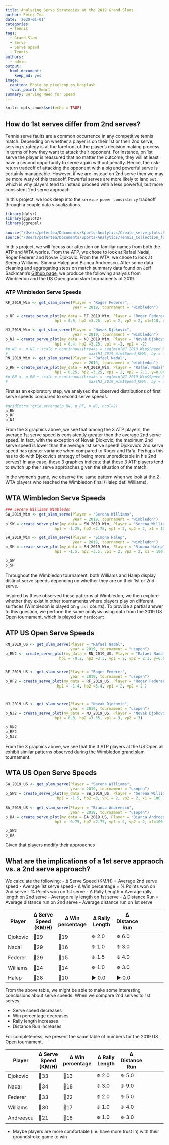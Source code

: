 ```yaml
---
title: Analysing Serve Strategies at the 2019 Grand Slams
author: Peter Tea
date: '2020-01-01'
categories:
  - Tennis
tags:
  - Grand-Slam
  - Serve
  - Serve speed
  - Tennis
authors:
  - admin
output:
  html_document:
    keep_md: yes
image:
  caption: Photo by pixelcop on Unsplash
  focal_point: Smart
summary: Serving Need for Speed
---
```


```r
knitr::opts_chunk$set(echo = TRUE)
```
## How do 1st serves differ from 2nd serves?
Tennis serve faults are a common occurrence in any competitive tennis match. Depending on whether a player is on their 1st or their 2nd serve, serving strategy is at the forefront of the player's decision making process in terms of how they want to attack their opponent. For instance, on 1st serve the player is reassured that no matter the outcome, they will at least have a second opportunity to serve again without penalty. Hence, the risk-return tradeoff of attacking the opponent with a big and powerful serve is certainly manageable. However, if we are instead on 2nd serve then we may be more wary of this tradeoff. Powerful serves are more likely to land ``out``, which is why players tend to instead proceed with a less powerful, but more consistent 2nd serve approach.  


In this project, we look deep into the ``service power-consistency`` tradeoff through a couple data visualizations.

```r
library(dplyr)
library(ggplot2)
library(ggrepel)
```

```r
source("/Users/petertea/Documents/Sports-Analytics/Create_serve_plots.R")
source("/Users/petertea/Documents/Sports-Analytics/Tennis_Collection_functions.R")

```

In this project, we will focuss our attention on familiar names from both the ATP and WTA worlds. From the ATP, we chose to look at Rafael Nadal, Roger Federer and Novav Djokovic. From the WTA, we chose to look at Serena Williams, Simona Halep and Bianca Andreescu. After some data cleaning and aggregating steps on match summary data found on Jeff Sackmann's [Github page](https://github.com/JeffSackmann/tennis_atp/blob/master/README.md), we produce the following analysis from Wimbledon and the US Open grand slam tournaments of 2019. 

### ATP Wimbledon Serve Speeds
```r
RF_2019_Wim <- get_slam_serve(Player = "Roger Federer",
                              year = 2019, tournament = "wimbledon")

p_RF = create_serve_plot(my_data = RF_2019_Wim, Player = "Roger Federer", year = 2019, tournament = "wimbledon",
                      hp1 = 0.5, hp2 =3.25, vp1 = 2, vp2 = 2, x1=110, x2=210 )

NJ_2019_Wim <- get_slam_serve(Player = "Novak Djokovic", 
                              year = 2019, tournament = "wimbledon")
p_NJ = create_serve_plot(my_data = NJ_2019_Wim, Player = "Novak Djokovic", year = 2019, tournament = "wimbledon",
                      hp1 = 0.4, hp2 =3.25, vp1 = -2, vp2 = -2)
#p_NJ <- p_NJ + scale_x_continuous(breaks = seq(min(NJ_2019_Wim$Speed_KMH),
#                                    max(NJ_2019_Wim$Speed_KMH), by = 10))
RN_2019_Wim <- get_slam_serve(Player = "Rafael Nadal", 
                              year = 2019, tournament = "wimbledon")
p_RN = create_serve_plot(my_data = RN_2019_Wim, Player = "Rafael Nadal", year = 2019, tournament = "wimbledon",
                      hp1 = 0.25, hp2 =3.25, vp1 = 2, vp2 = 2.1, y=0.06)
#p_RN <- p_RN + scale_x_continuous(breaks = seq(min(NJ_2019_Wim$Speed_KMH),
#                                    max(NJ_2019_Wim$Speed_KMH), by = 10))
```

First as an exploratory step, we analysed the observed distributions of first serve speeds compared to second serve speeds.

```r
#gridExtra::grid.arrange(p_RN, p_RF, p_NJ, ncol=2)
p_RN
p_RF
p_NJ
```


From the 3 graphics above, we see that among the 3 ATP players, the average 1st serve speed is consistently greater than the average 2nd serve speed. In fact, with the exception of Novak Djokovic, the maximum 2nd serve speed is lower than the average 1st serve speed! Djokovic's 2nd serve speed has greater variance when compared to Roger and Rafa. Perhaps this has to do with Djokovic's strategy of being more unpredictable in his 2nd serves? In any case, these 3 graphics indicate that these 3 ATP players tend to switch up their serve approaches given the situation of the match. 



In the women's game, we observe the same pattern when we look at the 2 WTA players who reached the Wimbledon final (Halep def. Williams). 

## WTA Wimbledon Serve Speeds
```r
### Serena Williams Wimbledon
SW_2019_Wim <- get_slam_serve(Player = "Serena Williams", 
                              year = 2019, tournament = "wimbledon")
p_SW = create_serve_plot(my_data = SW_2019_Wim, Player = "Serena Williams", year = 2019, tournament = "wimbledon",
                      hp1 = -1.25, hp2 =2.75, vp1 = 2, vp2 = 2, x1 = 100 )

SH_2019_Wim <- get_slam_serve(Player = "Simona Halep",
                              year = 2019, tournament = "wimbledon")
p_SH = create_serve_plot(my_data = SH_2019_Wim, Player = "Simona Halep", year = 2019, tournament = "wimbledon",
                      hp1 = -1.5, hp2 =3.5, vp1 = 2, vp2 = 2, x1 = 100 )

p_SW
p_SH
```

Throughout the Wimbledon tournament, both Williams and Halep display distinct serve speeds depending on whether they are on their 1st or 2nd serve.



Inspired by these observed these patterns at Wimbledon, we then explore whether they exist in other tournaments where players play on different surfaces (Wimbledon is played on ``grass`` courts). To provide a partial answer to this question, we perform the same analysis using data from the 2019 US Open tournament, which is played on ``hardcourt``. 


## ATP US Open Serve Speeds
```r
RN_2019_US <- get_slam_serve(Player = "Rafael Nadal",
                             year = 2019, tournament = "usopen")
p_RN2 <- create_serve_plot(my_data = RN_2019_US, Player = "Rafael Nadal", year = 2019, tournament = "usopen",
                        hp1 = -0.2, hp2 =3.3, vp1 = 2, vp2 = 2.1, y=0.05)


RF_2019_US <- get_slam_serve(Player = "Roger Federer",
                             year = 2019, tournament = "usopen")
p_RF2 = create_serve_plot(my_data = RF_2019_US, Player = "Roger Federer", year = 2019, tournament = "usopen",
                       hp1 = -1.4, hp2 =3.4, vp1 = 2, vp2 = 2 )



NJ_2019_US <- get_slam_serve(Player = "Novak Djokovic", 
                             year = 2019, tournament = "usopen")
p_NJ2 = create_serve_plot(my_data = NJ_2019_US, Player = "Novak Djokovic", year = 2019, tournament = "usopen",
                      hp1 = 0.0, hp2 =3.35, vp1 = 3, vp2 = 3)
```


```r
p_RN2
p_RF2
p_NJ2
```

From the 3 graphics above, we see that the 3 ATP players at the US Open all exhibit similar patterns observed during the Wimbledon grand slam tournament.


## WTA US Open Serve Speeds
```r
SW_2019_US <- get_slam_serve(Player = "Serena Williams", 
                             year = 2019, tournament = "usopen")
p_SW2 = create_serve_plot(my_data = SW_2019_US, Player = "Serena Williams", year = 2019, tournament = "usopen",
                       hp1 = -1.5, hp2 =3, vp1 = 2, vp2 = 2, x1 = 100 )

BA_2019_US <- get_slam_serve(Player = "Bianca Andreescu", 
                             year = 2019, tournament = "usopen")
p_BA = create_serve_plot(my_data = BA_2019_US, Player = "Bianca Andreescu", year = 2019, tournament = "usopen",
                      hp1 = -0.75, hp2 =2.75, vp1 = 2, vp2 = 2, x1=100 )
```



```r
p_SW2
p_BA
```


Given that players modify their approaches 


## What are the implications of a 1st serve appraoch vs. a 2nd serve approach?
We calculate the following:
- Δ Serve Speed (KM/H) = Average 2nd serve speed - Average 1st serve speed
- Δ Win percentage = % Points won on 2nd serve - % Points won on 1st serve
- Δ Rally Length = Average rally length on 2nd serve  - Average rally length on 1st serve
- Δ Distance Run = Average distance run on 2nd serve - Average distance run on 1st serve

| Player |Δ Serve Speed (KM/H) | Δ Win percentage  |  Δ Rally Length | Δ Distance Run
|---|---|---|---|---|---|
| Djokovic  |🔻29|🔻19|❇️ 2.0   | ❇️ 6.0  | 
| Nadal  |🔻29|🔻16| ❇️ 1.0  | ❇️ 3.0  | 
| Federer  |🔻29|🔻15 | ❇️ 1.5  | ❇️ 4.0 |
| Williams |🔻24|🔻14 | ❇️ 1.0  |  ❇️ 3.0 |
| Halep |🔻28|🔻10| ▶️ 0.0  | ▶️ 0.0  |


From the above table, we might be able to make some interesting conclusions about serve speeds. When we compare 2nd serves to 1st serves:

- Serve speed decreases
- Win percentage decreases
- Rally length increases
- Distance Run increases


For completeness, we present the same table of numbers for the 2019 US Open tournament.

| Player |Δ Serve Speed (KM/H) | Δ Win percentage  |  Δ Rally Length | Δ Distance Run
|---|---|---|---|---|---|
| Djokovic  |🔻33|🔻13|❇️ 2.0   | ❇️ 5.0|
| Nadal  |🔻34|🔻18| ❇️ 3.0  | ❇️ 9.0  | 
| Federer  |🔻33|🔻22| ❇️ 2.0 | ❇️ 5.0 |
| Williams |🔻30|🔻17| ❇️ 1.0  |  ❇️ 4.0 |
| Andreescu |🔻21|🔻18|  ❇️ 1.0 | ❇️ 3.0|








- Maybe players are more comfortable (i.e. have more trust in) with their groundstroke game to win


